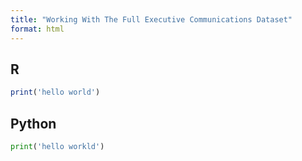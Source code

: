 ```yaml
---
title: "Working With The Full Executive Communications Dataset"
format: html
---
```


:::panel-tabset

## R

```r

print('hello world')

```

## Python


```python
print('hello workld')
```

:::
